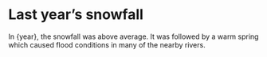 
# Last year’s snowfall

In {year}, the snowfall was above average.
It was followed by a warm spring which caused
flood conditions in many of the nearby rivers.